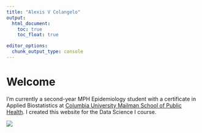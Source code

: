 ```yaml
---
title: "Alexis V Colangelo"
output: 
  html_document:
    toc: true
    toc_float: true

editor_options: 
  chunk_output_type: console
---
```


# Welcome

I'm currently a second-year MPH Epidemiology student with a certificate in Applied Biostatistics at [Columbia University Mailman School of Public Health](https://www.mailman.columbia.edu/). I created this website for the Data Science I course. 

<img src="images/city2.jpg">

